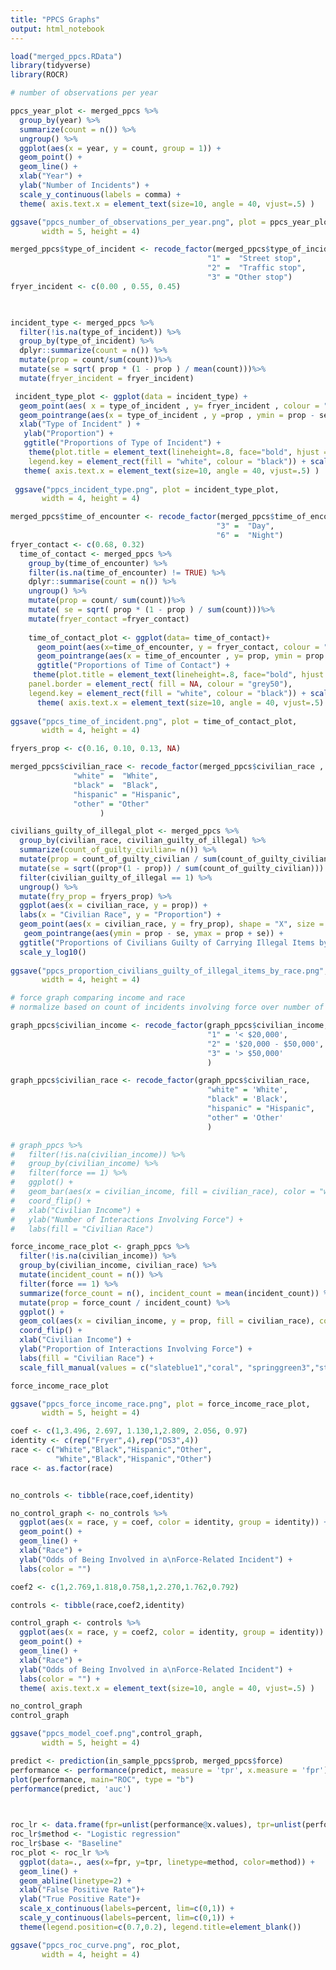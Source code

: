 ```yaml
---
title: "PPCS Graphs"
output: html_notebook
---
```



```r
load("merged_ppcs.RData")
library(tidyverse)
library(ROCR)

```


```r
# number of observations per year

ppcs_year_plot <- merged_ppcs %>%
  group_by(year) %>%
  summarize(count = n()) %>%
  ungroup() %>%
  ggplot(aes(x = year, y = count, group = 1)) + 
  geom_point() + 
  geom_line() + 
  xlab("Year") + 
  ylab("Number of Incidents") + 
  scale_y_continuous(labels = comma) +
  theme( axis.text.x = element_text(size=10, angle = 40, vjust=.5) )

ggsave("ppcs_number_of_observations_per_year.png", plot = ppcs_year_plot, 
       width = 5, height = 4)
```

```r
merged_ppcs$type_of_incident <- recode_factor(merged_ppcs$type_of_incident,
                                            "1" =  "Street stop",
                                            "2" =  "Traffic stop",
                                            "3" = "Other stop")
fryer_incident <- c(0.00 , 0.55, 0.45)

 

incident_type <- merged_ppcs %>%
  filter(!is.na(type_of_incident)) %>%
  group_by(type_of_incident) %>%
  dplyr::summarize(count = n()) %>%
  mutate(prop = count/sum(count))%>%
  mutate(se = sqrt( prop * (1 - prop ) / mean(count)))%>%
  mutate(fryer_incident = fryer_incident)

 incident_type_plot <- ggplot(data = incident_type) + 
  geom_point(aes( x = type_of_incident , y= fryer_incident , colour = "red"),  shape = 4 , size = 4)+
  geom_pointrange(aes(x = type_of_incident , y =prop , ymin = prop - se , ymax = prop + se , ), position = position_dodge(0.1),shape = 16)+
  xlab("Type of Incident" ) +
   ylab("Proportion") + 
   ggtitle("Proportions of Type of Incident") + 
    theme(plot.title = element_text(lineheight=.8, face="bold", hjust = 0.5), panel.border = element_rect( fill = NA, colour = "grey50"),
    legend.key = element_rect(fill = "white", colour = "black")) + scale_colour_discrete(name  =" ", breaks=c("red"), labels = c("Fryer's Results")) +
   theme( axis.text.x = element_text(size=10, angle = 40, vjust=.5) )
 
 ggsave("ppcs_incident_type.png", plot = incident_type_plot, 
       width = 4, height = 4)
```

```r
merged_ppcs$time_of_encounter <- recode_factor(merged_ppcs$time_of_encounter ,
                                              "3" =  "Day",
                                              "6" =  "Night")
fryer_contact <- c(0.68, 0.32)
  time_of_contact <- merged_ppcs %>%
    group_by(time_of_encounter) %>%
    filter(is.na(time_of_encounter) != TRUE) %>%
    dplyr::summarise(count = n()) %>%
    ungroup() %>%
    mutate(prop = count/ sum(count))%>%
    mutate( se = sqrt( prop * (1 - prop ) / sum(count)))%>%
    mutate(fryer_contact =fryer_contact)
 
    time_of_contact_plot <- ggplot(data= time_of_contact)+
      geom_point(aes(x=time_of_encounter, y = fryer_contact, colour = "red"), shape = 4 , size = 4,  position = position_dodge(0.4))+
      geom_pointrange(aes(x = time_of_encounter , y= prop, ymin = prop - se , ymax = prop + se ), position = position_dodge(0.4)) + xlab("Time of Contact") + ylab("Proportion") +
      ggtitle("Proportions of Time of Contact") +
     theme(plot.title = element_text(lineheight=.8, face="bold", hjust = 0.5),
    panel.border = element_rect( fill = NA, colour = "grey50"),
    legend.key = element_rect(fill = "white", colour = "black")) + scale_colour_discrete(name  =" ", breaks=c("red"), labels = c("Fryer's Results")) +
      theme( axis.text.x = element_text(size=10, angle = 40, vjust=.5) )
    
ggsave("ppcs_time_of_incident.png", plot = time_of_contact_plot, 
       width = 4, height = 4)
```

```r
fryers_prop <- c(0.16, 0.10, 0.13, NA)

merged_ppcs$civilian_race <- recode_factor(merged_ppcs$civilian_race ,
              "white" =  "White",
              "black" =  "Black",
              "hispanic" = "Hispanic",
              "other" = "Other"
                    )

civilians_guilty_of_illegal_plot <- merged_ppcs %>% 
  group_by(civilian_race, civilian_guilty_of_illegal) %>%
  summarize(count_of_guilty_civilian= n()) %>%
  mutate(prop = count_of_guilty_civilian / sum(count_of_guilty_civilian)) %>% 
  mutate(se = sqrt((prop*(1 - prop)) / sum(count_of_guilty_civilian))) %>% 
  filter(civilian_guilty_of_illegal == 1) %>% 
  ungroup() %>%
  mutate(fry_prop = fryers_prop) %>%
  ggplot(aes(x = civilian_race, y = prop)) + 
  labs(x = "Civilian Race", y = "Proportion") +
  geom_point(aes(x = civilian_race, y = fry_prop), shape = "X", size = 3.5, color = "red") +
   geom_pointrange(aes(ymin = prop - se, ymax = prop + se)) +
  ggtitle("Proportions of Civilians Guilty of Carrying Illegal Items by Race") +
  scale_y_log10()
  
ggsave("ppcs_proportion_civilians_guilty_of_illegal_items_by_race.png", plot = civilians_guilty_of_illegal_plot,
       width = 4, height = 4)
```

```r
# force graph comparing income and race
# normalize based on count of incidents involving force over number of incidents

graph_ppcs$civilian_income <- recode_factor(graph_ppcs$civilian_income,
                                            "1" = '< $20,000',
                                            "2" = '$20,000 - $50,000',
                                            "3" = '> $50,000'
                                            )

graph_ppcs$civilian_race <- recode_factor(graph_ppcs$civilian_race,
                                            "white" = 'White',
                                            "black" = 'Black',
                                            "hispanic" = "Hispanic",
                                            "other" = 'Other'
                                            )

# graph_ppcs %>%
#   filter(!is.na(civilian_income)) %>%
#   group_by(civilian_income) %>%
#   filter(force == 1) %>%
#   ggplot() +
#   geom_bar(aes(x = civilian_income, fill = civilian_race), color = "white", position = "dodge") +
#   coord_flip() +
#   xlab("Civilian Income") + 
#   ylab("Number of Interactions Involving Force") +
#   labs(fill = "Civilian Race") 

force_income_race_plot <- graph_ppcs %>%
  filter(!is.na(civilian_income)) %>%
  group_by(civilian_income, civilian_race) %>%
  mutate(incident_count = n()) %>%
  filter(force == 1) %>%
  summarize(force_count = n(), incident_count = mean(incident_count)) %>%
  mutate(prop = force_count / incident_count) %>%
  ggplot() +
  geom_col(aes(x = civilian_income, y = prop, fill = civilian_race), color = "white", position = "dodge") +
  coord_flip() +
  xlab("Civilian Income") + 
  ylab("Proportion of Interactions Involving Force") +
  labs(fill = "Civilian Race") +
  scale_fill_manual(values = c("slateblue1","coral", "springgreen3","steelblue3" ))

force_income_race_plot

ggsave("ppcs_force_income_race.png", plot = force_income_race_plot, 
       width = 5, height = 4)
```

```r
coef <- c(1,3.496, 2.697, 1.130,1,2.809, 2.056, 0.97)
identity <- c(rep("Fryer",4),rep("DS3",4))
race <- c("White","Black","Hispanic","Other",
          "White","Black","Hispanic","Other")
race <- as.factor(race)


no_controls <- tibble(race,coef,identity)

no_control_graph <- no_controls %>% 
  ggplot(aes(x = race, y = coef, color = identity, group = identity)) + 
  geom_point() +
  geom_line() +
  xlab("Race") + 
  ylab("Odds of Being Involved in a\nForce-Related Incident") +
  labs(color = "")

coef2 <- c(1,2.769,1.818,0.758,1,2.270,1.762,0.792)

controls <- tibble(race,coef2,identity)

control_graph <- controls %>% 
  ggplot(aes(x = race, y = coef2, color = identity, group = identity)) + 
  geom_point() +
  geom_line() +
  xlab("Race") + 
  ylab("Odds of Being Involved in a\nForce-Related Incident") +
  labs(color = "") + 
  theme( axis.text.x = element_text(size=10, angle = 40, vjust=.5) )

no_control_graph
control_graph

ggsave("ppcs_model_coef.png",control_graph,
       width = 5, height = 4)

```

```r
predict <- prediction(in_sample_ppcs$prob, merged_ppcs$force)
performance <- performance(predict, measure = 'tpr', x.measure = 'fpr')
plot(performance, main="ROC", type = "b") 
performance(predict, 'auc')

 

roc_lr <- data.frame(fpr=unlist(performance@x.values), tpr=unlist(performance@y.values))
roc_lr$method <- "Logistic regression"
roc_lr$base <- "Baseline"
roc_plot <- roc_lr %>%
  ggplot(data=., aes(x=fpr, y=tpr, linetype=method, color=method)) + 
  geom_line() +
  geom_abline(linetype=2) +
  xlab("False Positive Rate")+
  ylab("True Positive Rate")+
  scale_x_continuous(labels=percent, lim=c(0,1)) +
  scale_y_continuous(labels=percent, lim=c(0,1)) +
  theme(legend.position=c(0.7,0.2), legend.title=element_blank())

ggsave("ppcs_roc_curve.png", roc_plot,
       width = 4, height = 4)
```